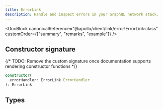 ```yaml
---
title: ErrorLink
description: Handle and inspect errors in your GraphQL network stack.
---
```


<DocBlock
  canonicalReference="@apollo/client/link/error!ErrorLink:class"
  customOrder={["summary", "remarks", "example"]}
/>

## Constructor signature

{/* TODO: Remove the custom signature once documentation supports rendering constructor functions */}

```ts
constructor(
  errorHandler: ErrorLink.ErrorHandler
): ErrorLink
```

## Types

<FunctionDetails
  canonicalReference="@apollo/client/link/error!ErrorLink.ErrorLinkDocumentationTypes.ErrorHandler:function(1)"
  headingLevel={3}
  result={false}
  displayName="ApolloLink.ErrorHandler"
/>

<InterfaceDetails
  canonicalReference="@apollo/client/link/error!ErrorLink.ErrorHandlerOptions:interface"
  headingLevel={3}
  displayName="ErrorLink.ErrorHandlerOptions"
/>
